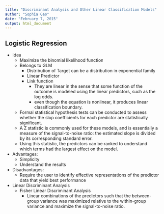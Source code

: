 ```yaml
---
title: "Discriminant Analysis and Other Linear Classification Models"
author: "Sophia Gao"
date: "February 7, 2015"
output: html_document
---
```


## Logistic Regression
- Idea
    + Maximize the binomial likelihood function
    + Belongs to GLM
        + Distribution of Target can be a distribution in exponential family
        + Linear Predictor
        + Link function
            + They are linear in the sense that some function of the outcome is modeled using the linear predictors, such as the log odds. 
            + even though the equation is nonlinear, it produces linear classification boundary. 
    + Formal statistical hypothesis tests can be conducted to assess whether the slop coefficients for each predictor are statistically significant. 
    + A Z statistic is commonly used for these models, and is essentially a measure of the signal-to-noise  ratio: the estimated slope is divided by its corresponding standard error. 
    + Using this statistic, the predictors can be ranked to understand which terms had the largest effect on the model. 

- Advantages:
    + Simplicity
    + Understand the results

- Disadvantages:
    + Require the user to identify effective representations of the predictor data that yield best performance 

- Linear Discriminant Analysis
    + Fisher Linear Discriminant Analysis
        + Linear combinations of the predictors such that the between-group variance was maximized relative to the within-group variance and maximize the signal-to-noise ratio. 
        